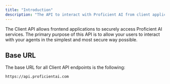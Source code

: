 ```yaml
---
title: "Introduction"
description: "The API to interact with Proficient AI from client applications"
---
```


The Client API allows frontend applications to securely access Proficient AI services. The primary purpose
of this API is to allow your users to interact with your agents in the simplest and most secure way possible.

## Base URL

The base URL for all Client API endpoints is the following:

```
https://api.proficientai.com
```
